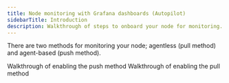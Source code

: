 ```yaml
---
title: Node monitoring with Grafana dashboards (Autopilot)
sidebarTitle: Introduction
description: Walkthrough of steps to onboard your node for monitoring.
---
```


There are two methods for monitoring your node; agentless (pull method) and agent-based (push method).

<Card title="Push Method" icon="map-pin" href="/node-monitoring/push-method">
  Walkthrough of enabling the push method
</Card>

<Card title="Pull Method" icon="rotate" href="/node-monitoring/pull-method">
  Walkthrough of enabling the pull method
</Card>
